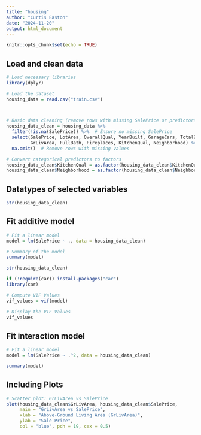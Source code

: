 ```yaml
---
title: "housing"
author: "Curtis Easton"
date: "2024-11-20"
output: html_document
---
```


```r
knitr::opts_chunk$set(echo = TRUE)
```

## Load and clean data



```r
# Load necessary libraries
library(dplyr)

# Load the dataset
housing_data = read.csv("train.csv")



# Basic data cleaning (remove rows with missing SalePrice or predictors)
housing_data_clean = housing_data %>%
  filter(!is.na(SalePrice)) %>%  # Ensure no missing SalePrice
  select(SalePrice, LotArea, OverallQual, YearBuilt, GarageCars, TotalBsmtSF, 
         GrLivArea, FullBath, Fireplaces, KitchenQual, Neighborhood) %>%  # Select at least 10 columns
  na.omit()  # Remove rows with missing values

# Convert categorical predictors to factors
housing_data_clean$KitchenQual = as.factor(housing_data_clean$KitchenQual)  # Kitchen Quality
housing_data_clean$Neighborhood = as.factor(housing_data_clean$Neighborhood)  # Neighborhood

```

## Datatypes of selected variables

```r

str(housing_data_clean)

```


## Fit additive model

```r

# Fit a linear model
model = lm(SalePrice ~ ., data = housing_data_clean)

# Summary of the model
summary(model)

str(housing_data_clean)

```
```r

if (!require(car)) install.packages("car")
library(car)

# Compute VIF Values
vif_values = vif(model)

# Display the VIF Values
vif_values


```


## Fit interaction model

```r

# Fit a linear model
model = lm(SalePrice ~ .^2, data = housing_data_clean)

summary(model)


```


## Including Plots


```r

# Scatter plot: GrLivArea vs SalePrice
plot(housing_data_clean$GrLivArea, housing_data_clean$SalePrice,
     main = "GrLivArea vs SalePrice",
     xlab = "Above-Ground Living Area (GrLivArea)",
     ylab = "Sale Price",
     col = "blue", pch = 19, cex = 0.5)

```


